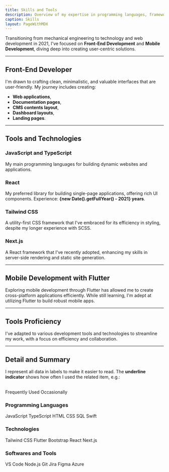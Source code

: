```yaml
---
title: Skills and Tools
description: Overview of my expertise in programming languages, frameworks, and tools.
caption: Skills
layout: PageWithMDX
---
```



Transitioning from mechanical engineering to technology and web development in 2021, I've focused on **Front-End Development** and **Mobile Development**, diving deep into creating user-centric solutions.

---

## Front-End Developer

I'm drawn to crafting clean, minimalistic, and valuable interfaces that are user-friendly. My journey includes creating:

- **Web applications**,
- **Documentation pages**,
- **CMS contents layout**,
- **Dashboard layouts**,
- **Landing pages**.

---

## Tools and Technologies

### JavaScript and TypeScript

My main programming languages for building dynamic websites and applications.

### React

My preferred library for building single-page applications, offering rich UI components. Experience: **{new Date().getFullYear() - 2021} years**.

### Tailwind CSS

A utility-first CSS framework that I've embraced for its efficiency in styling, despite my longer experience with SCSS.

### Next.js

A React framework that I've recently adopted, enhancing my skills in server-side rendering and static site generation.

---

## Mobile Development with Flutter

Exploring mobile development through Flutter has allowed me to create cross-platform applications efficiently. While still learning, I'm adept at utilizing Flutter to build robust mobile apps.

---

## Tools Proficiency

I've adapted to various development tools and technologies to streamline my work, with a focus on efficiency and collaboration.

---

## Detail and Summary

I represent all data in labels to make it easier to read. The **underline indicator** shows how often I used the related item, e.g.:

<br />
<HStack spacing={8}>
  <Label indicator={100}>Frequently Used</Label>
  <Label indicator={25}>Occasionally</Label>
</HStack>

### Programming Languages

<VStack spacing={12}>
  <HStack spacing={8}>
    <Label indicator={50}>JavaScript</Label>
     <Label indicator={50}>TypeScript</Label>
    <Label indicator={100}>HTML</Label>
    <Label indicator={100}>CSS</Label>
  </HStack>
  <HStack spacing={8}>
    <Label indicator={10}>SQL</Label>
    <Label indicator={30}>Swift</Label>
  </HStack>
</VStack>

### Technologies

<VStack spacing={12}>
  <HStack spacing={8}>
    <Label indicator={50}>Tailwind CSS</Label>
    <Label indicator={15}>Flutter</Label>
    <Label indicator={50}>Bootstrap</Label>
  </HStack>
  <HStack spacing={8}>
    <Label indicator={50}>React</Label>
    <Label indicator={20}>Next.js</Label>
  </HStack>
  <HStack spacing={8}>
  </HStack>
</VStack>

### Softwares and Tools

<VStack spacing={12}>
  <HStack spacing={8}>
    <Label indicator={100}>VS Code</Label>
    <Label indicator={100}>Node.js</Label>
    <Label indicator={100}>Git</Label>
    <Label indicator={80}>Jira</Label>
  </HStack>
  <HStack spacing={8}>
    <Label indicator={20}>Figma</Label>
    <Label indicator={80}>Azure</Label>
  </HStack>
</VStack>
